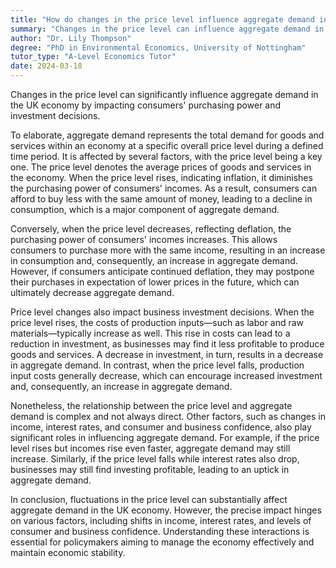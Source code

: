 ```yaml
---
title: "How do changes in the price level influence aggregate demand in the UK economy?"
summary: "Changes in the price level can influence aggregate demand in the UK economy by affecting consumers' purchasing power and investment decisions."
author: "Dr. Lily Thompson"
degree: "PhD in Environmental Economics, University of Nottingham"
tutor_type: "A-Level Economics Tutor"
date: 2024-03-18
---
```


Changes in the price level can significantly influence aggregate demand in the UK economy by impacting consumers' purchasing power and investment decisions.

To elaborate, aggregate demand represents the total demand for goods and services within an economy at a specific overall price level during a defined time period. It is affected by several factors, with the price level being a key one. The price level denotes the average prices of goods and services in the economy. When the price level rises, indicating inflation, it diminishes the purchasing power of consumers' incomes. As a result, consumers can afford to buy less with the same amount of money, leading to a decline in consumption, which is a major component of aggregate demand.

Conversely, when the price level decreases, reflecting deflation, the purchasing power of consumers' incomes increases. This allows consumers to purchase more with the same income, resulting in an increase in consumption and, consequently, an increase in aggregate demand. However, if consumers anticipate continued deflation, they may postpone their purchases in expectation of lower prices in the future, which can ultimately decrease aggregate demand.

Price level changes also impact business investment decisions. When the price level rises, the costs of production inputs—such as labor and raw materials—typically increase as well. This rise in costs can lead to a reduction in investment, as businesses may find it less profitable to produce goods and services. A decrease in investment, in turn, results in a decrease in aggregate demand. In contrast, when the price level falls, production input costs generally decrease, which can encourage increased investment and, consequently, an increase in aggregate demand.

Nonetheless, the relationship between the price level and aggregate demand is complex and not always direct. Other factors, such as changes in income, interest rates, and consumer and business confidence, also play significant roles in influencing aggregate demand. For example, if the price level rises but incomes rise even faster, aggregate demand may still increase. Similarly, if the price level falls while interest rates also drop, businesses may still find investing profitable, leading to an uptick in aggregate demand.

In conclusion, fluctuations in the price level can substantially affect aggregate demand in the UK economy. However, the precise impact hinges on various factors, including shifts in income, interest rates, and levels of consumer and business confidence. Understanding these interactions is essential for policymakers aiming to manage the economy effectively and maintain economic stability.
    